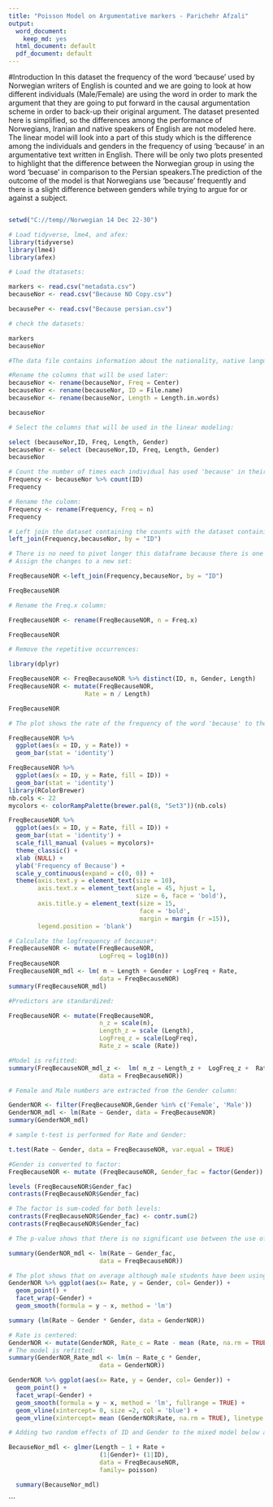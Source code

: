 ```yaml
---
title: "Poisson Model on Argumentative markers - Parichehr Afzali"
output:
  word_document: 
    keep_md: yes
  html_document: default
  pdf_document: default
---
```

#Introduction
In this dataset the frequency of the word 'because' used by Norwegian writers of English is counted and we are going to look at how different individuals (Male/Female) are using the word in order to mark the argument that they are going to put forward in the causal argumentation scheme in order to back-up their original argument. The dataset presented here is simplified, so the differences among the performance of Norwegians, Iranian and native speakers of English are not modeled here. The linear model will look into a part of this study which is the difference among the individuals and genders in the frequency of using 'because' in an argumentative text written in English. There will be only two plots presented to highlight that the difference between the Norwegian group in using the word 'becuase' in comparison to the Persian speakers.The prediction of the outcome of the model is that Norwegians use 'because' frequently and there is a slight difference between genders while trying to argue for or against a subject. 
```r
 
```



```r
setwd("C://temp//Norwegian 14 Dec 22-30")

# Load tidyverse, lme4, and afex:
library(tidyverse)
library(lme4)
library(afex)

# Load the dtatasets:

markers <- read.csv("metadata.csv")
becauseNor <- read.csv("Because NO Copy.csv")

becausePer <- read.csv("Because persian.csv")

# check the datasets:

markers
becauseNor
```


```r
#The data file contains information about the nationality, native language, foreign languages, institution, title of the text, timing condition, examination condition, the number of years they have studied English, timing of the text, and use of reference tools. However, most of these pieces of data have been chosen to be similar for the purpose of comparability of the three sub-corpora for writers from different language backgrounds. Therefore, the information which may help in this study is the frequency of the words, length of the text, and gender for each individual. The following steps are taken in that regard: 

#Rename the columns that will be used later:
becauseNor <- rename(becauseNor, Freq = Center)
becauseNor <- rename(becauseNor, ID = File.name)
becauseNor <- rename(becauseNor, Length = Length.in.words)

becauseNor

# Select the columns that will be used in the linear modeling:

select (becauseNor,ID, Freq, Length, Gender)
becauseNor <- select (becauseNor,ID, Freq, Length, Gender)
becauseNor
```
```r
# Count the number of times each individual has used 'because' in their texts:
Frequency <- becauseNor %>% count(ID)
Frequency
```


```r
# Rename the culomn:
Frequency <- rename(Frequency, Freq = n)
Frequency
```


```r
# Left join the dataset containing the counts with the dataset containing length of the texts and gender of the writers:
left_join(Frequency,becauseNor, by = "ID")
```


```r
# There is no need to pivot longer this dataframe because there is one observation on any line.
# Assign the changes to a new set:

FreqBecauseNOR <-left_join(Frequency,becauseNor, by = "ID")

FreqBecauseNOR

```


```r
# Rename the Freq.x column:

FreqBecauseNOR <- rename(FreqBecauseNOR, n = Freq.x)

FreqBecauseNOR

# Remove the repetitive occurrences:

library(dplyr) 

FreqBecauseNOR <- FreqBecauseNOR %>% distinct(ID, n, Gender, Length)
FreqBecauseNOR <- mutate(FreqBecauseNOR,
                     Rate = n / Length)

FreqBecauseNOR
```


```r
# The plot shows the rate of the frequency of the word 'because' to the length of the texts written by the Norwegian learners.

FreqBecauseNOR %>%  
  ggplot(aes(x = ID, y = Rate)) +
  geom_bar(stat = 'identity')

FreqBecauseNOR %>%  
  ggplot(aes(x = ID, y = Rate, fill = ID)) +
  geom_bar(stat = 'identity')
library(RColorBrewer)
nb.cols <- 22
mycolors <- colorRampPalette(brewer.pal(8, "Set3"))(nb.cols)

FreqBecauseNOR %>% 
  ggplot(aes(x = ID, y = Rate, fill = ID)) +
  geom_bar(stat = 'identity') +
  scale_fill_manual (values = mycolors)+
  theme_classic() +
  xlab (NULL) +
  ylab('Frequency of Because') +
  scale_y_continuous(expand = c(0, 0)) +
  theme(axis.text.y = element_text(size = 10),
        axis.text.x = element_text(angle = 45, hjust = 1,
                                   size = 6, face = 'bold'),
        axis.title.y = element_text(size = 15,
                                    face = 'bold',
                                    margin = margin (r =15)),
        legend.position = 'blank')
```




```r
# Calculate the logfrequency of because*:
FreqBecauseNOR <- mutate(FreqBecauseNOR, 
                         LogFreq = log10(n))
FreqBecauseNOR
FreqBecauseNOR_mdl <- lm( n ~ Length + Gender + LogFreq + Rate,
                         data = FreqBecauseNOR)
summary(FreqBecauseNOR_mdl)
```




```r
#Predictors are standardized:

FreqBecauseNOR <- mutate(FreqBecauseNOR, 
                         n_z = scale(n),
                         Length_z = scale (Length),
                         LogFreq_z = scale(LogFreq),
                         Rate_z = scale (Rate))
```

```r
#Model is refitted:
summary(FreqBecauseNOR_mdl_z <-  lm( n_z ~ Length_z +  LogFreq_z +  Rate_z ,
                         data = FreqBecauseNOR))
```


```r
# Female and Male numbers are extracted from the Gender column:

GenderNOR <- filter(FreqBecauseNOR,Gender %in% c('Female', 'Male'))
GenderNOR_mdl <- lm(Rate ~ Gender, data = FreqBecauseNOR)
summary(GenderNOR_mdl)
```


```r
# sample t-test is performed for Rate and Gender:

t.test(Rate ~ Gender, data = FreqBecauseNOR, var.equal = TRUE)
```


```r
#Gender is converted to factor:
FreqBecauseNOR <- mutate (FreqBecauseNOR, Gender_fac = factor(Gender))

levels (FreqBecauseNOR$Gender_fac)
contrasts(FreqBecauseNOR$Gender_fac)
```


```r
# The factor is sum-coded for both levels:
contrasts(FreqBecauseNOR$Gender_fac) <- contr.sum(2)
contrasts(FreqBecauseNOR$Gender_fac)
```


```r
# The p-value shows that there is no significant use between the use of the word 'because' between male and female writers:

summary(GenderNOR_mdl <- lm(Rate ~ Gender_fac,
                         data = FreqBecauseNOR))

```


```r
# The plot shows that on average although male students have been using 'because' slightly more than female students, considering the p-value of 0.45, there is no significant difference between these two groups.
GenderNOR %>% ggplot(aes(x= Rate, y = Gender, col= Gender)) +
  geom_point() +
  facet_wrap(~Gender) +
  geom_smooth(formula = y ~ x, method = 'lm')


```


```r
summary (lm(Rate ~ Gender * Gender, data = GenderNOR))
```


```r
# Rate is centered:
GenderNOR <- mutate(GenderNOR, Rate_c = Rate - mean (Rate, na.rm = TRUE))
# The model is refitted:
summary(GenderNOR_Rate_mdl <- lm(n ~ Rate_c * Gender,
                         data = GenderNOR))
```

```r

GenderNOR %>% ggplot(aes(x= Rate, y = Gender, col= Gender)) +
  geom_point() +
  facet_wrap(~Gender) +
  geom_smooth(formula = y ~ x, method = 'lm', fullrange = TRUE) +
  geom_vline(xintercept= 0, size =2, col = 'blue') +
  geom_vline(xintercept= mean (GenderNOR$Rate, na.rm = TRUE), linetype = 2)


```


```r
# Adding two random effects of ID and Gender to the mixed model below also (considering the intercepts and slopes of the fixed effects)  indicates that the difference between male and female participants among Norwegian writers is not significant. The message on the first line specifically indicates that there is no significant difference between male and female writers.

BecauseNor_mdl <- glmer(Length ~ 1 + Rate +
                         (1|Gender)+ (1|ID),
                         data = FreqBecauseNOR,
                         family= poisson)

  summary(BecauseNor_mdl)
```

















```





